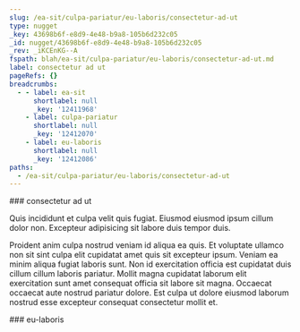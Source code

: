 ```yaml
---
slug: /ea-sit/culpa-pariatur/eu-laboris/consectetur-ad-ut
type: nugget
_key: 43698b6f-e8d9-4e48-b9a8-105b6d232c05
_id: nugget/43698b6f-e8d9-4e48-b9a8-105b6d232c05
_rev: _iKCEnKG--A
fspath: blah/ea-sit/culpa-pariatur/eu-laboris/consectetur-ad-ut.md
label: consectetur ad ut
pageRefs: {}
breadcrumbs:
  - - label: ea-sit
      shortlabel: null
      _key: '12411968'
    - label: culpa-pariatur
      shortlabel: null
      _key: '12412070'
    - label: eu-laboris
      shortlabel: null
      _key: '12412086'
paths:
  - /ea-sit/culpa-pariatur/eu-laboris/consectetur-ad-ut
---
```


<NuggetArea>
<Nugget slug="/ea-sit/culpa-pariatur/eu-laboris/consectetur-ad-ut" type="nugget" _key="43698b6f-e8d9-4e48-b9a8-105b6d232c05" _id="nugget/43698b6f-e8d9-4e48-b9a8-105b6d232c05" _rev="_iKCEnKG--A" fspath="blah/ea-sit/culpa-pariatur/eu-laboris/consectetur-ad-ut.md" label="consectetur ad ut" paths="/ea-sit/culpa-pariatur/eu-laboris/consectetur-ad-ut">
<NuggetBody>
### consectetur ad ut

Quis incididunt et culpa velit quis fugiat. Eiusmod eiusmod ipsum cillum dolor non. Excepteur adipisicing sit labore duis tempor duis.

Proident anim culpa nostrud veniam id aliqua ea quis. Et voluptate ullamco non sit sint culpa elit cupidatat amet quis sit excepteur ipsum. Veniam ea minim aliqua fugiat laboris sunt. Non id exercitation officia est cupidatat duis cillum cillum laboris pariatur. Mollit magna cupidatat laborum elit exercitation sunt amet consequat officia sit labore sit magna. Occaecat occaecat aute nostrud pariatur dolore. Est culpa ut dolore eiusmod laborum nostrud esse excepteur consequat consectetur mollit et.

</NuggetBody>
<Breadcrumbs>
<Crumbs>
<Crumb _key="12411968" label="ea-sit" /><Crumb _key="12412070" label="culpa-pariatur" /><Crumb _key="12412086" label="eu-laboris" />
</Crumbs>
</Breadcrumbs>
</Nugget>

<NuggetsInbound>
</NuggetsInbound>
<NuggetsOutbound>
</NuggetsOutbound>
</NuggetArea>
<PassagesInbound>
<Passage direction="inbound" type="passage" _key="12412086" _id="passage/12412086" _rev="_iKCEnKG--_" label="eu-laboris" passage="eu-laboris" fspath="blah/ea-sit/culpa-pariatur/eu-laboris" paths="/ea-sit/culpa-pariatur/eu-laboris" slug="/ea-sit/culpa-pariatur/eu-laboris">
<NuggetBody>
### eu-laboris

</NuggetBody>
<Breadcrumbs>
<Crumbs>
<Crumb _key="12411968" label="ea-sit" /><Crumb _key="12412070" label="culpa-pariatur" />
</Crumbs>
</Breadcrumbs>
</Passage>

</PassagesInbound>
<PassagesOutbound>
</PassagesOutbound>